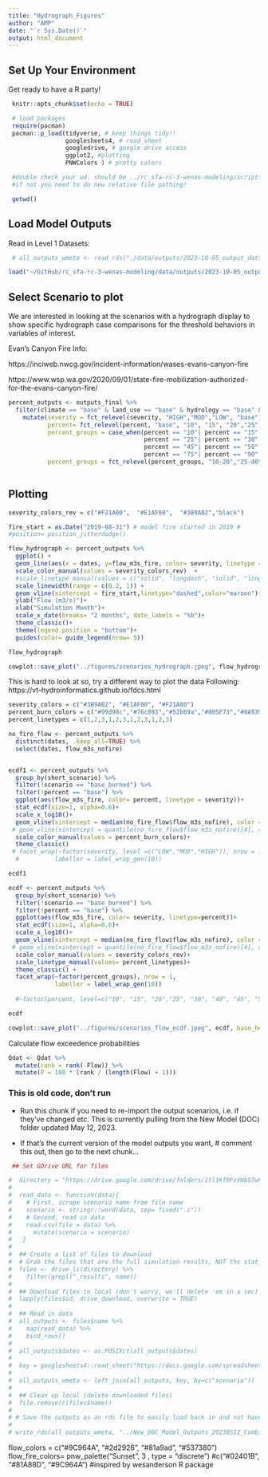 ```yaml
---
title: "Hydrograph_Figures"
author: "AMP"
date: "`r Sys.Date()`"
output: html_document
---
```


## Set Up Your Environment 

Get ready to have a R party! 

```r
 knitr::opts_chunk$set(echo = TRUE)

 # load packages
 require(pacman)
 pacman::p_load(tidyverse, # keep things tidy!!
                googlesheets4, # read_sheet
                googledrive, # google drive access
                ggplot2, #plotting
                PNWColors ) # pretty colors 

 #double check your wd. should be ../rc_sfa-rc-3-wenas-modeling/scripts
 #if not you need to do new relative file pathing!

 getwd()

```

## Load Model Outputs 

Read in Level 1 Datasets:

```r

 # all_outputs_wmeta <- read_rds("./data/outputs/2023-10-05_output_datset_L1.rda") # no idea why this is giving me a directory error

load("~/GitHub/rc_sfa-rc-3-wenas-modeling/data/outputs/2023-10-05_output_datset_L1.rda")

```

## Select Scenario to plot

We are interested in looking at the  scenarios with a hydrograph display to show specific hydrograph case comparisons for the threshold behaviors in variables of interest.

Evan's Canyon Fire Info: 

https://inciweb.nwcg.gov/incident-information/wases-evans-canyon-fire

https://www.wsp.wa.gov/2020/09/01/state-fire-mobilization-authorized-for-the-evans-canyon-fire/

```r
percent_outputs <- outputs_final %>%
  filter(climate == "base" & land_use == "base" & hydrology == "base" & slope == "base") %>%
    mutate(severity = fct_relevel(severity, "HIGH","MOD","LOW", "base"),
           percent= fct_relevel(percent, "base", "10", "15", "20","25", "30", "40", "45", "50", "60", "75", "90", "100"),
           percent_groups = case_when(percent == "10"| percent == "15"| percent == "20" ~ "10-20",
                                      percent == "25"| percent == "30"| percent == "40" ~ "25-40",
                                      percent == "45"| percent == "50"| percent == "60" ~ "45-60",
                                      percent == "75"| percent == "90"| percent == "100" ~ "75-100" ),
           percent_groups = fct_relevel(percent_groups, "10-20","25-40","45-60", "75-100" ))
            
```

## Plotting

```r
severity_colors_rev = c("#F21A00",  "#E1AF00",  "#3B9AB2","black")

fire_start = as.Date("2019-08-31") # model fire started in 2019 # 
#position= position_jitterdodge()

flow_hydrograph <- percent_outputs %>%
  ggplot() +
  geom_line(aes(x = dates, y=flow_m3s_fire, color= severity, linetype = percent), position = "dodge" , alpha = 0.5) +  
  scale_color_manual(values = severity_colors_rev)  +
  #scale_linetype_manual(values = c("solid", "longdash", "solid", "longdash"))+
  scale_linewidth(range = c(0.2, 1)) +
  geom_vline(xintercept = fire_start,linetype="dashed",color="maroon")+
  ylab("Flow (m3/s)")+
  xlab("Simulation Month")+
  scale_x_date(breaks= "2 months", date_labels = "%b")+
  theme_classic()+
  theme(legend.position = "bottom")+
  guides(color= guide_legend(nrow= 5))

flow_hydrograph

cowplot::save_plot("../figures/scenarios_hydrograph.jpeg", flow_hydrograph, base_height = 4, base_width = 8, dpi=600)

```

This is hard to look at so, try a different way to plot the data
Following:
https://vt-hydroinformatics.github.io/fdcs.html

```r
severity_colors = c("#3B9AB2", "#E1AF00", "#F21A00")
percent_burn_colors = c("#99d98c","#76c893","#52b69a","#005F73","#0A9396","#94D2BD","#E9D8A6","#EE9B00","#CA6702","#BB3E03","#AE2012","#9B2226")
percent_linetypes = c(1,2,3,1,2,3,1,2,3,1,2,3)

no_fire_flow <- percent_outputs %>%
  distinct(dates, .keep_all=TRUE) %>%
  select(dates, flow_m3s_nofire)


ecdf1 <- percent_outputs %>%
  group_by(short_scenario) %>%
  filter(!scenario == "base_burned") %>%
  filter(!percent == "base") %>%
  ggplot(aes(flow_m3s_fire, color= percent, linetype = severity))+
  stat_ecdf(size=1, alpha=0.6)+
  scale_x_log10()+
  geom_vline(xintercept = median(no_fire_flow$flow_m3s_nofire), color = "black")+
 # geom_vline(xintercept = quantile(no_fire_flow$flow_m3s_nofire)[4], color = "black",linetype="dashed") +
  scale_color_manual(values = percent_burn_colors)+
  theme_classic()
 # facet_wrap(~factor(severity, level =c("LOW","MOD","HIGH")), nrow = 1, 
  #          labeller = label_wrap_gen(10))

ecdf1

ecdf <- percent_outputs %>%
  group_by(short_scenario) %>%
  filter(!scenario == "base_burned") %>%
  filter(!percent == "base") %>%
  ggplot(aes(flow_m3s_fire, color= severity, linetype=percent))+
  stat_ecdf(size=1, alpha=0.6)+
  scale_x_log10()+
  geom_vline(xintercept = median(no_fire_flow$flow_m3s_nofire), color = "black")+
 # geom_vline(xintercept = quantile(no_fire_flow$flow_m3s_nofire)[4], color = "black",linetype="dashed") +
  scale_color_manual(values = severity_colors_rev)+
  scale_linetype_manual(values= percent_linetypes)+
  theme_classic() +
  facet_wrap(~factor(percent_groups), nrow = 1, 
             labeller = label_wrap_gen(10))
  
  #~factor(percent, level=c("10", "15", "20","25", "30", "40", "45", "50", "60", "75", "90", "100"))

ecdf

cowplot::save_plot("../figures/scenarios_flow_ecdf.jpeg", ecdf, base_height = 4, base_width = 8, dpi=600)
```
Calculate flow exceedence probabilities

```r
Qdat <- Qdat %>%
  mutate(rank = rank(-Flow)) %>%
  mutate(P = 100 * (rank / (length(Flow) + 1)))
```


### This is old code, don't run

- Run this chunk if you need to re-import the output scenarios, i.e. if they've changed etc. This is currently pulling from the New Model (DOC) folder updated May 12, 2023.

- If that's the current version of the model outputs you want, # comment this out, then go to the next chunk...
 
``` r
 ## Set GDrive URL for files

#  directory = "https://drive.google.com/drive/folders/1tl1Kf0PxVHbS7wPL4W071pvS1Af3Ji1i"
# 
#  read_data <- function(data){
#    # First, scrape scenario name from file name
#    scenario <- stringr::word(data, sep= fixed(".c"))
#    # Second, read in data
#    read.csv(file = data) %>%
#      mutate(scenario = scenario)
#   }
# 
#  ## Create a list of files to download
#  # Grab the files that are the full simulation results, NOT the stat_summaries
#  files <- drive_ls(directory) %>%
#    filter(grepl("_results", name))
# 
#  ## Download files to local (don't worry, we'll delete 'em in a sec)
#  lapply(files$id, drive_download, overwrite = TRUE)
# 
#  ## Read in data
#  all_outputs <- files$name %>%
#    map(read_data) %>%
#    bind_rows()
# 
#  all_outputs$dates <- as.POSIXct(all_outputs$dates)
# 
#  key = googlesheets4::read_sheet("https://docs.google.com/spreadsheets/d/1fM_JKnCXQ9uUFaplQ90YwZevvnrnpSp_R26KsN8tHdM/edit#gid=0", sheet = 1)
# 
#  all_outputs_wmeta <- left_join(all_outputs, key, by=c("scenario"))
# 
#  ## Clean up local (delete downloaded files)
#  file.remove(c(files$name))
# 
# # Save the outputs as an rds file to easily load back in and not have to wait 5 minutes to download the datasets from Google Drive.
# 
# write_rds(all_outputs_wmeta, "../New_DOC_Model_Outputs_20230512_Combined_with_Metadata.rds")

```

flow_colors = c("#9C964A", "#2d2926", "#81a9ad", "#537380") 
flow_fire_colors= pnw_palette("Sunset", 3 , type = "discrete")
  #c("#02401B", "#81A88D", "#9C964A") #inspired by wesanderson R package
